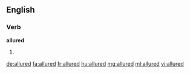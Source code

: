 ==English==

===Verb===
'''allured'''

# {{past of|allure}}

[[de:allured]]
[[fa:allured]]
[[fr:allured]]
[[hu:allured]]
[[mg:allured]]
[[ml:allured]]
[[vi:allured]]